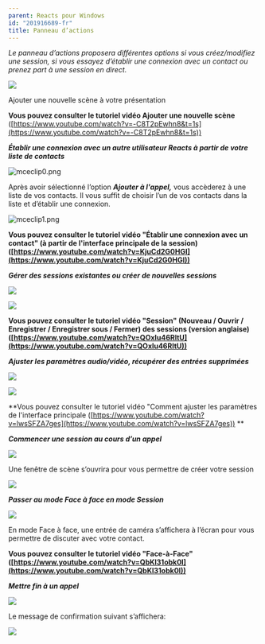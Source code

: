 ```yaml
---
parent: Reacts pour Windows
id: "201916689-fr"
title: Panneau d’actions
---
```

_Le panneau d’actions proposera différentes options si vous créez/modifiez une session, si vous essayez d’établir une connexion avec un contact ou prenez part à une session en direct._

_![](@assets/attachments/actions1.png)_

 Ajouter une nouvelle scène à votre présentation

**Vous pouvez consulter le tutoriel vidéo Ajouter une nouvelle scène** ([https://www.youtube.com/watch?v=-C8T2pEwhn8&t=1s](https://www.youtube.com/watch?v=-C8T2pEwhn8&t=1s))

**_Établir une connexion avec un autre utilisateur Reacts à partir de votre liste de contacts_**

![mceclip0.png](@assets/attachments/8429508891677.png)

Après avoir sélectionné l’option **_Ajouter à l'appel,_** vous accèderez à une liste de vos contacts. Il vous suffit de choisir l’un de vos contacts dans la liste et d’établir une connexion.

![mceclip1.png](@assets/attachments/8429510624925.png)

**Vous pouvez consulter le tutoriel vidéo "Établir une connexion avec un contact" (à partir de l'interface principale de la session) ([https://www.youtube.com/watch?v=KjuCd2G0HGI](https://www.youtube.com/watch?v=KjuCd2G0HGI))**

**_Gérer des sessions existantes ou créer de nouvelles sessions_**

**![](@assets/attachments/Actions4.png)**

![](@assets/attachments/Actions5.png)

**Vous pouvez consulter le tutoriel vidéo "Session" (Nouveau / Ouvrir / Enregistrer / Enregistrer sous / Fermer) des sessions (version anglaise) ([https://www.youtube.com/watch?v=QOxIu46RltU](https://www.youtube.com/watch?v=QOxIu46RltU))**

**_Ajuster les paramètres audio/vidéo_****_, r_****_écupérer des entrées supprimées_**

**![](@assets/attachments/actions7.png)**

![](@assets/attachments/actions8.png)

**Vous pouvez consulter le tutoriel vidéo "Comment ajuster les paramètres de l'interface principale ([https://www.youtube.com/watch?v=lwsSFZA7ges](https://www.youtube.com/watch?v=lwsSFZA7ges)) **

**_Commencer une session au cours d’un appel_**

**![](@assets/attachments/Actions13.png)**

 Une fenêtre de scène s’ouvrira pour vous permettre de créer votre session

![](@assets/attachments/Actions9.png)

**_Passer au mode Face à face en mode Session_**

**![](@assets/attachments/Actions10.png)**

 En mode Face à face, une entrée de caméra s’affichera à l’écran pour vous permettre de discuter avec votre contact.

**Vous pouvez consulter le tutoriel vidéo "Face-à-Face" ([https://www.youtube.com/watch?v=QbKl31obk0I](https://www.youtube.com/watch?v=QbKl31obk0I))**

**_Mettre fin à un appel_**

**![](@assets/attachments/Actions11.png)**

Le message de confirmation suivant s’affichera:

![](@assets/attachments/Actions12.png)
